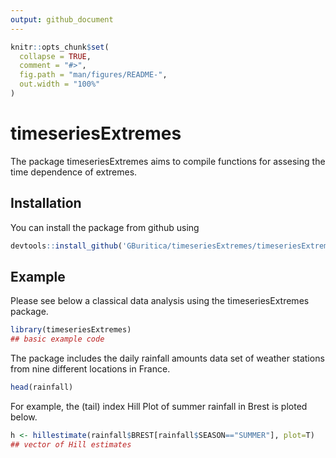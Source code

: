 ```yaml
---
output: github_document
---
```


<!-- README.md is generated from README.Rmd. Please edit that file -->

```r
knitr::opts_chunk$set(
  collapse = TRUE,
  comment = "#>",
  fig.path = "man/figures/README-",
  out.width = "100%"
)
```

# timeseriesExtremes

<!-- badges: start -->
<!-- badges: end -->

The package timeseriesExtremes aims to compile functions for assesing the time dependence of extremes.

## Installation

<!-- You can install the released version of timeseriesExtremes from [CRAN](https://CRAN.R-project.org) with: -->

You can install the package from github using

``` r
devtools::install_github('GBuritica/timeseriesExtremes/timeseriesExtremes')
```

## Example

Please see below a classical data analysis using the timeseriesExtremes package.

```r
library(timeseriesExtremes)
## basic example code
```

The package includes the daily rainfall amounts data set of weather stations from nine different locations in France.

```r
head(rainfall)
```

For example, the (tail) index Hill Plot of summer rainfall in Brest is ploted below.

```r
h <- hillestimate(rainfall$BREST[rainfall$SEASON=="SUMMER"], plot=T)
## vector of Hill estimates
```


